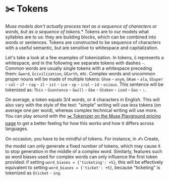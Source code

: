 ---
---


# ✂️ Tokens

*Muse models don't actually process text as a sequence of characters or words, but as a sequence of tokens.**
Tokens are to our models what syllables are to us: they are building blocks, which can be combined into words 
or sentences. Tokens are constructed to be sequence of characters with a useful semantic, but are sensitive to 
whitespace and capitalization.

Let's take a look at a few examples of tokenization. In tokens, `Ġ` represents a whitespace, 
and in the following we separate tokens with dashes `-`. Common words are usually single tokens with a 
whitespace preceding them: `Ġword`, `Ġcivilization`, `ĠEarth`, etc. Complex words and uncommon proper 
nouns will be made of multiple tokens: `Ġhom` - `onym`, `ĠKam` - `ala`, `ĠSuper` - `cal` - `if` - `rag` - 
`il` - `ist` - `ice` - `xp` - `iral` - `id` - `ocious`. This sentence will be tokenized as: 
`This` - `Ġsentence` - `Ġwill` - `Ġbe` - `Ġtoken` - `ized` - `Ġas` - `:`.

On average, a token equals 3/4 words, or 4 characters in English. This will also vary 
with the style of the text: "simple" writing will use less tokens (on average one per word), 
whereas complex technical writing will use more. You can play around with the [✂️ Tokenizer on the Muse Playground 
pricing page](https://muse.lighton.ai/pricing) to get a better feeling for how this works and 
how it differs across languages.

On occasion, you have to be mindful of tokens. For instance, in ✍️ Create, the model can only 
generate a fixed number of tokens, which may cause it to stop generation in the middle of a complex word. 
Similarly, features such as word biases used for complex words can only influence the first token provided: 
if setting `word_biases = {'ticketing': +5}`, this will be effectively equivalent to setting 
`word_biases = {'ticket': +5}`, because "ticketing" is tokenized as `Ġticket` - `ing`.
